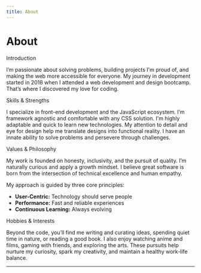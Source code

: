 ```yaml
---
title: About
---
```



# About

<SectionHeading>Introduction</SectionHeading>

I’m passionate about solving problems, building projects I'm proud of, and making the web more accessible for everyone. My journey in development started in 2018 when I attended a web development and design bootcamp. That’s where I discovered my love for coding.

<SectionHeading>Skills & Strengths</SectionHeading>

I specialize in front-end development and the JavaScript ecosystem. I’m framework agnostic and comfortable with any CSS solution. I'm highly adaptable and quick to learn new technologies. My attention to detail and eye for design help me translate designs into functional reality. I have an innate ability to solve problems and persevere through challenges.

<SectionHeading>Values & Philosophy</SectionHeading>

My work is founded on honesty, inclusivity, and the pursuit of quality. I’m naturally curious and apply a growth mindset. I believe great software is born from the intersection of technical excellence and human empathy.

My approach is guided by three core principles:

- **User-Centric:** Technology should serve people
- **Performance:** Fast and reliable experiences
- **Continuous Learning:** Always evolving

<SectionHeading>Hobbies & Interests</SectionHeading>

Beyond the code, you’ll find me writing and curating ideas, spending quiet time in nature, or reading a good book. I also enjoy watching anime and films, gaming with friends, and exploring the arts. These pursuits help nurture my curiosity, spark my creativity, and maintain a healthy work-life balance.

---
